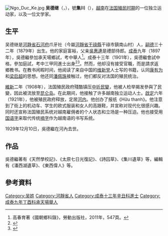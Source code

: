 [[File:Ngo_Duc_Ke.jpg|thumb]]
'''吴德继'''（{{vie|v='''Ngô Đức Kế'''|hn=吳德繼}}，{{bd|1879年||1929年|12月10日|}}），號'''集川'''（{{vie|v='''Tập Xuyên'''|hn=集川}}），[[越南|越南]]在[[法属印度支那|法国殖民时期]]的一位独立运动家，以及一位文学家。

==生平==
吴德继是[[河静省|河静省]][[石河府|石河府]]爪牙社（今屬[[河靜省|河靜省]][[干祿縣|干祿縣]]干祿市鎮南山村）人，[[嗣德|嗣德]]三十二年（1879年）出生。他的家庭富裕，父亲[[吳惠連|吳惠連]]是禮部侍郎。[[成泰|成泰]]九年（1897年），吳德繼參加承天場鄉試，考中舉人<ref>高春育著《國朝鄉科錄》，勞動出版社，2011年，547頁。</ref>。成泰十三年（1901年），吳德繼會試中格，參加庭試，考中三甲同進士出身<ref>{{Cite web |url=http://lib.nomfoundation.org/collection/1/volume/543/page/7 |title=《國朝登科錄》 |accessdate=2017-05-28 |archive-date=2014-03-03 |archive-url=https://web.archive.org/web/20140303190617/http://lib.nomfoundation.org/collection/1/volume/543/page/7 |dead-url=no }}</ref><ref>{{Cite web |url=http://www.hannom.org.vn/detail.asp?param=1208&Catid=562 |title=成泰十三年進士題名碑 |accessdate=2018-05-17 |archive-date=2018-05-17 |archive-url=https://web.archive.org/web/20180517223745/http://www.hannom.org.vn/detail.asp?param=1208&Catid=562 |dead-url=no }}</ref>。然而，他却沒有接受官職，而是請求返鄉教书。在教书闲暇时间，他阅读了来自中国的[[维新党|维新党]]人士写的书籍，认同[[康有为|康有为]]和[[梁启超|梁启超]]的思想。他还同[[潘佩珠|潘佩珠]]接触过，他们都反对法国的殖民统治。

[[維新_(阮朝)|維新]]二年（1908年），法国殖民政府殘酷镇压[[中圻民變|中圻民變]]，他被人检举揭发參與了民變，因此被流放至[[昆仑岛|昆仑岛]]。在此期间，他接触了许多越南独立运动人士。[[啟定|啟定]]六年（1921年），他被殖民政府释放，定居[[河内|河内]]。他创办了报纸《Hữu thanh》。他注意到了街上的机动车、学生的欧式服装和女人的高跟鞋，并宣称对现代化很感兴趣。同时还宣称法国殖民系统对越南雇佣者的个人状态和立场是一种压迫。他也接受用[[国语字|国语字]]来取代传统[[喃字|喃字]]作为越南语的书写系统。

1929年12月10日，吳德繼在河內去世。

==作品==
吳德繼著有《天然學校記》、《太原七日光復記》、《詩囚草》、《集川遺草》等，編輯有《潘西湖遺草》、《東西偉人》等。

==參考資料==
{{reflist}}

{{成泰十三年辛丑科庭試正副榜}}
{{越南獨立運動}}

[[Category:吴姓|Category:吴姓]]
[[Category:河靜省人|Category:河靜省人]]
[[Category:成泰十三年辛丑科進士|Category:成泰十三年辛丑科進士]]
[[Category:成泰九年丁酉科承天場舉人|Category:成泰九年丁酉科承天場舉人]]